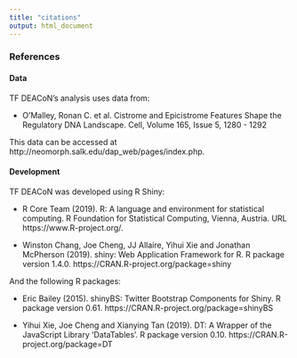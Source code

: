```yaml
---
title: "citations"
output: html_document
---
```


### References

#### Data
TF DEACoN's analysis uses data from:

* O’Malley, Ronan C. et al. Cistrome and Epicistrome Features Shape the Regulatory DNA Landscape. Cell, Volume 165, Issue 5, 1280 - 1292

This data can be accessed at http://neomorph.salk.edu/dap_web/pages/index.php.

#### Development
TF DEACoN was developed using R Shiny:

* R Core Team (2019). R: A language and environment for statistical computing. R Foundation for Statistical Computing, Vienna, Austria. URL https://www.R-project.org/.

* Winston Chang, Joe Cheng, JJ Allaire, Yihui Xie and Jonathan McPherson (2019). shiny: Web Application Framework for R. R package version 1.4.0. https://CRAN.R-project.org/package=shiny

And the following R packages:

* Eric Bailey (2015). shinyBS: Twitter Bootstrap Components for Shiny. R package version 0.61. https://CRAN.R-project.org/package=shinyBS

* Yihui Xie, Joe Cheng and Xianying Tan (2019). DT: A Wrapper of the JavaScript Library 'DataTables'. R package version 0.10. https://CRAN.R-project.org/package=DT